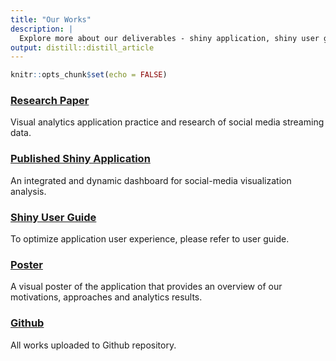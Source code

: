 ```yaml
---
title: "Our Works"
description: |
  Explore more about our deliverables - shiny application, shiny user guide, research paper and poster.
output: distill::distill_article
---
```


```r
knitr::opts_chunk$set(echo = FALSE)
```

### [Research Paper](files/research_paper.pdf)

Visual analytics application practice and research of social media streaming data.

### [Published Shiny Application](https://linyah.shinyapps.io/integrated/)

An integrated and dynamic dashboard for social-media visualization analysis.

### [Shiny User Guide](files/ShinyApp_UserGuide.pdf)

To optimize application user experience, please refer to user guide.

### [Poster](files/poster.pdf)

A visual poster of the application that provides an overview of our motivations, approaches and analytics results.

### [Github](https://github.com/jiahui890/viz_project)

All works uploaded to Github repository.





